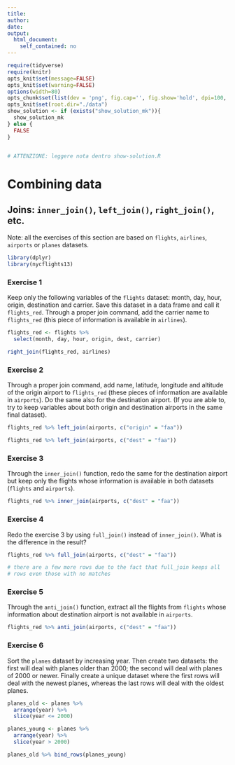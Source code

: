 ```yaml
---
title: 
author:
date: 
output:
  html_document:
    self_contained: no
---
```



```r
require(tidyverse) 
require(knitr) 
opts_knit$set(message=FALSE)
opts_knit$set(warning=FALSE)
options(width=80)
opts_chunk$set(list(dev = 'png', fig.cap='', fig.show='hold', dpi=100, fig.width=7, fig.height=7, fig.pos='H!'))#, fig.path="figures/lm-"))
opts_knit$set(root.dir="./data")
show_solution <- if (exists("show_solution_mk")){
  show_solution_mk
} else {
  FALSE
}


# ATTENZIONE: leggere nota dentro show-solution.R
```



Combining data
================================

## Joins: `inner_join()`, `left_join()`, `right_join()`, etc.
Note: all the exercises of this section are based on `flights`, `airlines`, `airports` or `planes` datasets.


```r
library(dplyr)
library(nycflights13)
```


### Exercise 1
Keep only the following variables of the `flights` dataset: month, day, hour, origin, destination and carrier. Save this dataset in a data frame and call it `flights_red`. Through a proper join command, add the carrier name to `flights_red` (this piece of information is available in `airlines`).


```r
flights_red <- flights %>% 
  select(month, day, hour, origin, dest, carrier)

right_join(flights_red, airlines)                      
```



### Exercise 2
Through a proper join command, add name, latitude, longitude and altitude of the origin airport to `flights_red` (these pieces of information are available in `airports`). Do the same also for the destination airport. (If you are able to, try to keep variables about both origin and destination airports in the same final dataset).


```r
flights_red %>% left_join(airports, c("origin" = "faa"))                     
```

```r
flights_red %>% left_join(airports, c("dest" = "faa"))                      
```


### Exercise 3
Through the `inner_join()` function, redo the same for the destination airport but keep only the flights whose information is available in both datasets (`flights` and `airports`).


```r
flights_red %>% inner_join(airports, c("dest" = "faa"))                     
```


### Exercise 4
Redo the exercise 3 by using `full_join()` instead of `inner_join()`. What is the difference in the result?

```r
flights_red %>% full_join(airports, c("dest" = "faa"))

# there are a few more rows due to the fact that full_join keeps all 
# rows even those with no matches
```



### Exercise 5
Through the `anti_join()` function, extract all the flights from `flights` whose information about destination airport is not available in `airports`.


```r
flights_red %>% anti_join(airports, c("dest" = "faa"))
```



### Exercise 6
Sort the `planes` dataset by increasing year. Then create two datasets: the first will deal with planes older than 2000; the second will deal with planes of 2000 or newer. Finally create a unique dataset where the first rows will deal with the newest planes, whereas the last rows will deal with the oldest planes.

```r

planes_old <- planes %>% 
  arrange(year) %>%
  slice(year <= 2000)

planes_young <- planes %>% 
  arrange(year) %>%
  slice(year > 2000)

planes_old %>% bind_rows(planes_young)

```


